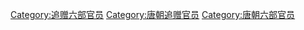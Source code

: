 [[Category:追赠六部官员|Category:追赠六部官员]]
[[Category:唐朝追赠官员|Category:唐朝追赠官员]]
[[Category:唐朝六部官员|Category:唐朝六部官员]]